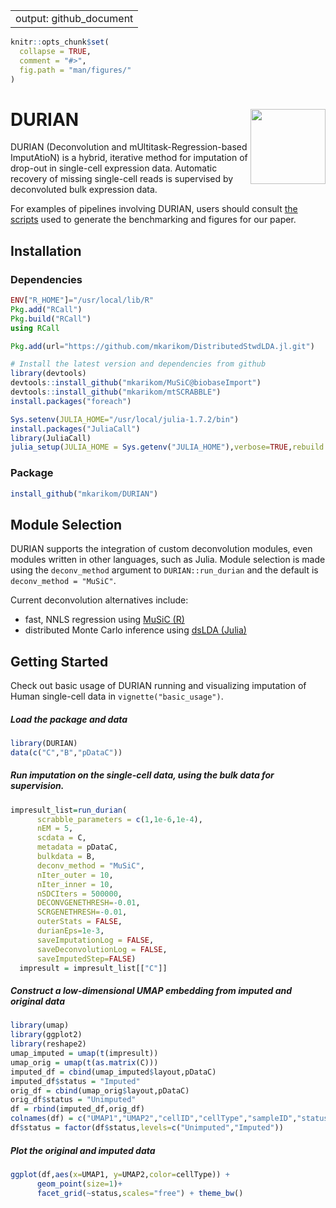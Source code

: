 
---
output: github_document
---

<!-- README.md is generated from README.Rmd. Please edit that file -->

```r
knitr::opts_chunk$set(
  collapse = TRUE,
  comment = "#>",
  fig.path = "man/figures/"
)
```
# DURIAN <img src="man/figures/durianlogo.svg" align="right" alt="" width="120" />

DURIAN (Deconvolution and mUltitask-Regression-based ImputAtioN) is a hybrid, iterative method for imputation of drop-out in single-cell expression data.  Automatic recovery of missing single-cell reads is supervised by deconvoluted bulk expression data.

For examples of pipelines involving DURIAN, users should consult [the scripts](https://github.com/mkarikom/DURIAN_paper) used to generate the benchmarking and figures for our paper.

## Installation
### Dependencies
```julia
ENV["R_HOME"]="/usr/local/lib/R"
Pkg.add("RCall")
Pkg.build("RCall")
using RCall

Pkg.add(url="https://github.com/mkarikom/DistributedStwdLDA.jl.git")
```

```r
# Install the latest version and dependencies from github
library(devtools)
devtools::install_github("mkarikom/MuSiC@biobaseImport")
devtools::install_github("mkarikom/mtSCRABBLE")
install.packages("foreach")

Sys.setenv(JULIA_HOME="/usr/local/julia-1.7.2/bin")
install.packages("JuliaCall")
library(JuliaCall)
julia_setup(JULIA_HOME = Sys.getenv("JULIA_HOME"),verbose=TRUE,rebuild = TRUE,install=FALSE)
```

### Package
```r
install_github("mkarikom/DURIAN")
```

## Module Selection
<div>
DURIAN supports the integration of custom deconvolution modules, even modules written in other languages, such as Julia.  Module selection is made using the `deconv_method` argument to `DURIAN::run_durian` and the default is `deconv_method = "MuSiC"`.

Current deconvolution alternatives include:

-   fast, NNLS regression using [MuSiC (R)](https://github.com/xuranw/MuSiC)
-   distributed Monte Carlo inference using [dsLDA (Julia)](https://github.com/mkarikom/DistributedStwdLDA.jl)
</div>

## Getting Started
<div>
Check out basic usage of DURIAN running and visualizing imputation of Human single-cell data in `vignette("basic_usage")`.
</div>

##### Load the package and data
```r
library(DURIAN)
data(c("C","B","pDataC"))
```

<!-- ##### Preprocess the data -->
<!-- ```{r, cache=TRUE} -->
<!-- library(Seurat) -->

<!-- seur = CreateSeuratObject(counts=C) -->
<!-- seur = NormalizeData(seur) -->
<!-- genes = VariableFeatures(FindVariableFeatures(seur, selection.method = "vst", nfeatures = 1500)) -->
<!-- comgenes = intersect(genes,rownames(B)) -->
<!-- C = subsetsc(scremoutlier(C),geneids=comgenes,return_obj=TRUE,nsd=3) -->
<!-- pDataC = pDataC[colnames(C),] -->
<!-- ``` -->

##### Run imputation on the single-cell data, using the bulk data for supervision.
```r
impresult_list=run_durian(
      scrabble_parameters = c(1,1e-6,1e-4),
      nEM = 5,
      scdata = C,
      metadata = pDataC,
      bulkdata = B,
      deconv_method = "MuSiC",
      nIter_outer = 10,
      nIter_inner = 10,
      nSDCIters = 500000,
      DECONVGENETHRESH=-0.01,
      SCRGENETHRESH=-0.01,
      outerStats = FALSE,
      durianEps=1e-3,
      saveImputationLog = FALSE,
      saveDeconvolutionLog = FALSE,
      saveImputedStep=FALSE)
  impresult = impresult_list[["C"]]
```

##### Construct a low-dimensional UMAP embedding from imputed and original data
```r
library(umap)
library(ggplot2)
library(reshape2)
umap_imputed = umap(t(impresult))
umap_orig = umap(t(as.matrix(C)))
imputed_df = cbind(umap_imputed$layout,pDataC)
imputed_df$status = "Imputed"
orig_df = cbind(umap_orig$layout,pDataC)
orig_df$status = "Unimputed"
df = rbind(imputed_df,orig_df)
colnames(df) = c("UMAP1","UMAP2","cellID","cellType","sampleID","status")
df$status = factor(df$status,levels=c("Unimputed","Imputed"))
```

##### Plot the original and imputed data
```r
ggplot(df,aes(x=UMAP1, y=UMAP2,color=cellType)) + 
      geom_point(size=1)+
      facet_grid(~status,scales="free") + theme_bw()
```



